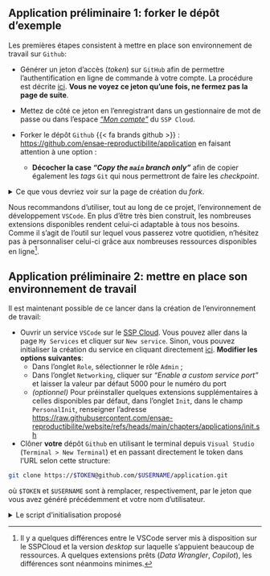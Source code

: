 ::: {.application}
## Application préliminaire 1: forker le dépôt d'exemple

Les premières étapes consistent à mettre en place son environnement de travail sur `Github`:

- Générer un jeton d'accès (*token*) sur `GitHub` afin de permettre l'authentification en ligne de commande à votre compte.
La procédure est décrite [ici](https://docs.sspcloud.fr/onyxia-guide/controle-de-version#creer-un-jeton-dacces-token).
__Vous ne voyez ce jeton qu'une fois, ne fermez pas la page de suite__.

- Mettez de côté ce jeton en l'enregistrant dans un gestionnaire de mot de passe ou dans
l'espace _["Mon compte"](https://datalab.sspcloud.fr/account/third-party-integration)_
du `SSP Cloud`.

- Forker le dépôt `Github` {{< fa brands github >}} : [https://github.com/ensae-reproductibilite/application](https://github.com/ensae-reproductibilite/application) en faisant attention à une option :
    + **Décocher la case _"Copy the `main` branch only"_** afin de copier également les _tags_ `Git` qui nous permettront de faire les _checkpoint_.


<details>

<summary>
Ce que vous devriez voir sur la page de création du _fork_.
</summary>

![](/fork-example.png)

</details>

:::


Nous recommandons d'utiliser, tout au long de ce projet, l'environnement de développement `VSCode`. En plus d'être très bien construit, les nombreuses extensions disponibles rendent celui-ci adaptable à tous nos besoins. Comme il s'agit de l'outil sur lequel vous passerez votre quotidien, n'hésitez pas à personnaliser celui-ci grâce aux nombreuses ressources disponibles en ligne[^vscode-server].

[^vscode-server]: Il y a quelques différences entre le VSCode server mis à disposition sur le SSPCloud et la version _desktop_ sur laquelle s'appuient beaucoup de ressources. A quelques extensions prêts (_Data Wrangler_, _Copilot_), les différences sont néanmoins minimes.

::: {.application}
## Application préliminaire 2: mettre en place son environnement de travail

Il est maintenant possible de ce lancer dans la création de l'environnement de travail:

- Ouvrir un service `VSCode` sur le [SSP Cloud](https://datalab.sspcloud.fr/home). Vous pouvez aller
dans la page `My Services` et cliquer sur `New service`. Sinon, vous
pouvez initialiser la création du service en cliquant directement [ici](https://datalab.sspcloud.fr/launcher/ide/vscode-python?autoLaunch=false). __Modifier les options suivantes__:
    + Dans l'onglet `Role`, sélectionner le rôle `Admin` ;
    + Dans l'onglet `Networking`, cliquer sur _"Enable a custom service port"_ et laisser la valeur par défaut 5000 pour le numéro du port
    + _(optionnel)_ Pour préinstaller quelques extensions supplémentaires à celles disponibles par défaut, dans l'onglet `Init`, dans le champ `PersonalInit`, renseigner l'adresse [https://raw.githubusercontent.com/ensae-reproductibilite/website/refs/heads/main/chapters/applications/init.sh](https://raw.githubusercontent.com/ensae-reproductibilite/website/refs/heads/main/chapters/applications/init.sh)

- Clôner __votre__ dépôt `Github` en utilisant le
terminal depuis `Visual Studio` (`Terminal > New Terminal`) et
en passant directement le token dans l'URL selon cette structure:

```.bash
git clone https://$TOKEN@github.com/$USERNAME/application.git
```

où `$TOKEN` et `$USERNAME` sont à remplacer, respectivement,
par le jeton que vous avez généré précédemment et votre nom d'utilisateur.

<details>

<summary>
Le script d'initialisation proposé
</summary>

Ce script initialise quelques extensions intéressantes pour le développement de projets utilisant `Python` ou des fichiers textes type `Markdown` ou `YAML`: diagnostic, mise en forme automatisée, etc.

```.python
#!/bin/bash

# Define the configuration directory for VS Code
VSCODE_CONFIG_DIR="$HOME/.local/share/code-server/User"

# Create the configuration directory if necessary
mkdir -p "$VSCODE_CONFIG_DIR"

# User settings file
SETTINGS_FILE="$VSCODE_CONFIG_DIR/settings.json"


code-server --install-extension yzhang.markdown-all-in-one
code-server --install-extension oderwat.indent-rainbow
code-server --install-extension tamasfe.even-better-toml
code-server --install-extension aaron-bond.better-comments
code-server --install-extension github.vscode-github-actions


# Replace default flake8 linter with project-preconfigured ruff
code-server --uninstall-extension ms-python.flake8
code-server --install-extension charliermarsh.ruff


jq '. + {
    "workbench.colorTheme": "Default Dark Modern",  # Set the theme

    "editor.rulers": [80, 100, 120],  # Add specific vertical rulers
    "files.trimTrailingWhitespace": true,  # Automatically trim trailing whitespace
    "files.insertFinalNewline": true,  # Ensure files end with a newline

    "flake8.args": [
        "--max-line-length=100"  # Max line length for Python linting
    ]



}' "$SETTINGS_FILE" > "$SETTINGS_FILE.tmp" && mv "$SETTINGS_FILE.tmp" "$SETTINGS_FILE"
```

</details>

:::
